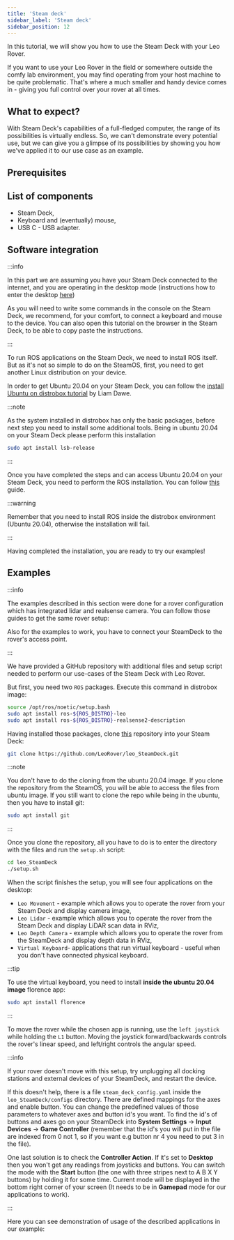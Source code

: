 ```yaml
---
title: 'Steam deck'
sidebar_label: 'Steam deck'
sidebar_position: 12
---
```



In this tutorial, we will show you how to use the Steam Deck with your Leo
Rover.

If you want to use your Leo Rover in the field or somewhere outside the comfy
lab environment, you may find operating from your host machine to be quite
problematic. That's where a much smaller and handy device comes in - giving you
full control over your rover at all times.

## What to expect?

With Steam Deck's capabilities of a full-fledged computer, the range of its
possibilities is virtually endless. So, we can't demonstrate every potential
use, but we can give you a glimpse of its possibilities by showing you how we've
applied it to our use case as an example.

<ImageZoom
  loading="eager"
  src="/img/docs_images/leo-rover/integrations/steam-deck/steam-deck-leo.webp"
  width="1600"
  height="1172"
/>

## Prerequisites

<LinkButton
  to="/docs/leo-rover/guides/connect-to-rover-ap"
  description="Connect to Leo Rover AP"
/>
<LinkButton
  to="/docs/leo-rover/guides/connect-to-network"
  description="Connect to a local network and the Internet"
/>

## List of components

- Steam Deck,
- Keyboard and (eventually) mouse,
- USB C - USB adapter.

## Software integration

:::info

In this part we are assuming you have your Steam Deck connected to the internet,
and you are operating in the desktop mode (instructions how to enter the desktop
[here](https://www.trustedreviews.com/how-to/how-to-get-to-desktop-mode-on-steam-deck-4296327))

As you will need to write some commands in the console on the Steam Deck, we
recommend, for your comfort, to connect a keyboard and mouse to the device. You
can also open this tutorial on the browser in the Steam Deck, to be able to copy
paste the instructions.

:::

To run ROS applications on the Steam Deck, we need to install ROS itself. But as
it's not so simple to do on the SteamOS, first, you need to get another Linux
distribution on your device.

In order to get Ubuntu 20.04 on your Steam Deck, you can follow the
[install Ubuntu on distrobox tutorial](https://www.gamingonlinux.com/2022/09/distrobox-can-open-up-the-steam-deck-to-a-whole-new-world/)
by Liam Dawe.

:::note

As the system installed in distrobox has only the basic packages, before next
step you need to install some additional tools. Being in ubuntu 20.04 on your
Steam Deck please perform this installation

```bash
sudo apt install lsb-release
```

:::

Once you have completed the steps and can access Ubuntu 20.04 on your Steam
Deck, you need to perform the ROS installation. You can follow
[this](http://wiki.ros.org/noetic/Installation/Ubuntu) guide.

:::warning

Remember that you need to install ROS inside the distrobox environment (Ubuntu
20.04), otherwise the installation will fail.

:::

Having completed the installation, you are ready to try our examples!

## Examples

:::info

The examples described in this section were done for a rover configuration which
has integrated lidar and realsense camera. You can follow those guides to get
the same rover setup:

<LinkButton to="intel-realsense-camera" description="Intel RealSense camera" />
<LinkButton to="rplidar-a2" description="RPLiDAR A2M8 / A2M12" />

Also for the examples to work, you have to connect your SteamDeck to the rover's
access point.

:::

We have provided a GitHub repository with additional files and setup script
needed to perform our use-cases of the Steam Deck with Leo Rover.

But first, you need two `ROS` packages. Execute this command in distrobox image:

```bash
source /opt/ros/noetic/setup.bash
sudo apt install ros-${ROS_DISTRO}-leo
sudo apt install ros-${ROS_DISTRO}-realsense2-description
```

Having installed those packages, clone
[this](https://github.com/LeoRover/leo_SteamDeck) repository into your Steam
Deck:

```bash
git clone https://github.com/LeoRover/leo_SteamDeck.git
```

:::note

You don't have to do the cloning from the ubuntu 20.04 image. If you clone the
repository from the SteamOS, you will be able to access the files from ubuntu
image. If you still want to clone the repo while being in the ubuntu, then you
have to install git:

```bash
sudo apt install git
```

:::

Once you clone the repository, all you have to do is to enter the directory with
the files and run the `setup.sh` script:

```bash
cd leo_SteamDeck
./setup.sh
```

When the script finishes the setup, you will see four applications on the
desktop:

- `Leo Movement` - example which allows you to operate the rover from your Steam
  Deck and display camera image,
- `Leo Lidar` - example which allows you to operate the rover from the Steam
  Deck and display LiDAR scan data in RViz,
- `Leo Depth Camera` - example which allows you to operate the rover from the
  SteamDeck and display depth data in RViz,
- `Virtual Keyboard`- applications that run virtual keyboard - useful when you
  don't have connected physical keyboard.

:::tip

To use the virtual keyboard, you need to install **inside the ubuntu 20.04
image** florence app:

```bash
sudo apt install florence
```

:::

To move the rover while the chosen app is running, use the `left joystick` while
holding the `L1` button. Moving the joystick forward/backwards controls the
rover's linear speed, and left/right controls the angular speed.

:::info

If your rover doesn't move with this setup, try unplugging all docking stations
and external devices of your SteamDeck, and restart the device.

If this doesn't help, there is a file `steam_deck_config.yaml` inside the
`leo_SteamDeck/configs` directory. There are defined mappings for the axes and
enable button. You can change the predefined values of those parameters to
whatever axes and button id's you want. To find the id's of buttons and axes go
on your SteamDeck into **System Settings** -> **Input Devices** -> **Game
Controller** (remember that the id's you will put in the file are indexed from 0
not 1, so if you want e.g button nr 4 you need to put 3 in the file).

One last solution is to check the **Controller Action**. If it's set to
**Desktop** then you won't get any readings from joysticks and buttons. You can
switch the mode with the **Start** button (the one with three stripes next to A
B X Y buttons) by holding it for some time. Current mode will be displayed in
the bottom right corner of your screen (It needs to be in **Gamepad** mode for
our applications to work).

:::

Here you can see demonstration of usage of the described applications in our
example:

<div className="video-container">
  <LiteYouTubeEmbed
    id="D5LKhFrvm0k"
    params="autoplay=0&autohide=1&showinfo=0&rel=0"
    poster="hqdefault"
    title="Leo Rover Unboxing and Getting Started"
    webp
  />
</div>
